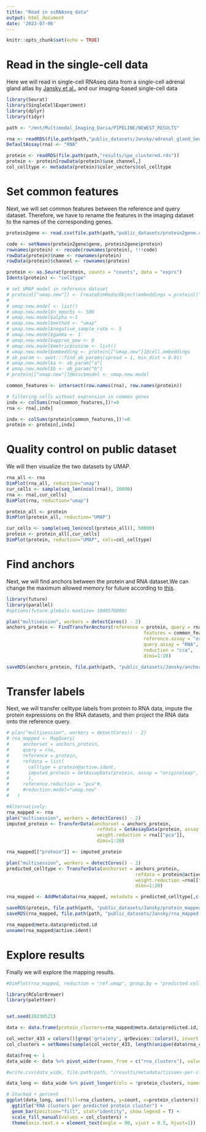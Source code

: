 ```yaml
---
title: "Read in scRNAseq data"
output: html_document
date: '2023-07-06'
---
```


```r
knitr::opts_chunk$set(echo = TRUE)
```

# Read in the single-cell data {#read-data}

Here we will read in single-cell RNAseq data from a single-cell adrenal gland atlas by 
[Jansky et al.](https://adrenal.kitz-heidelberg.de/developmental_programs_NB_viz/), and
our imaging-based single-cell data

```r
library(Seurat)
library(SingleCellExperiment)
library(dplyr)
library(tidyr)

path <- "/mnt/Multimodal_Imaging_Daria/PIPELINE/NEWEST_RESULTS"

rna <- readRDS(file.path(path,"public_datasets/Jansky/adrenal_gland_Seurat.RDS"))
DefaultAssay(rna) <- "RNA"

protein <- readRDS(file.path(path,"results/spe_clustered.rds"))
protein <- protein[rowData(protein)$use_channel,]
col_celltype <- metadata(protein)$color_vectors$col_celltype
```

# Set common features 
Next, we will set common features between the reference and query dataset. Therefore,
we have to rename the features in the imaging dataset to the names of the corresponding
genes. 

```r

protein2gene <- read.csv(file.path(path,"public_datasets/protein2gene.csv"), sep=";")

code <- setNames(protein2gene$gene, protein2gene$protein)
rownames(protein) <- recode(rownames(protein), !!!code)
rowData(protein)$name <- rownames(protein)
rowData(protein)$channel <- rownames(protein)

protein <- as.Seurat(protein, counts = "counts", data = "exprs")
Idents(protein) <- "celltype"

# set UMAP model in reference dataset
# protein[["umap.new"]] <- CreateDimReducObject(embeddings = protein[["UMAP"]]@cell.embeddings, key = "UMAPnew_", assay="originalexp")
# 
# umap.new.model <- list()
# umap.new.model$n_epochs <- 500
# umap.new.model$alpha <-1
# umap.new.model$method <- "umap"
# umap.new.model$negative_sample_rate <- 5
# umap.new.model$gamma <- 1
# umap.new.model$approx_pow <- 0
# umap.new.model$metric$cosine <- list()
# umap.new.model$embedding <- protein[["umap.new"]]@cell.embeddings
# ab_param <- uwot:::find_ab_params(spread = 1, min_dist = 0.01)
# umap.new.model$a <- ab_param["a"]
# umap.new.model$b <- ab_param["b"]
# protein[["umap.new"]]@misc$model <- umap.new.model

common_features <- intersect(row.names(rna), row.names(protein))

# filtering cells without expression in common genes
indx <- colSums(rna[common_features,])!=0
rna <- rna[,indx]

indx <- colSums(protein[common_features,])!=0
protein <- protein[,indx]
```

# Quality control on public dataset

We will then visualize the two datasets by UMAP.

```r
rna_all <- rna
DimPlot(rna_all, reduction="umap")
cur_cells <- sample(seq_len(ncol(rna)), 10000)
rna <- rna[,cur_cells]
DimPlot(rna, reduction="umap")
```
```r
protein_all <- protein
DimPlot(protein_all, reduction="UMAP")

cur_cells <- sample(seq_len(ncol(protein_all)), 50000)
protein <- protein_all[,cur_cells]
DimPlot(protein, reduction="UMAP", cols=col_celltype)
```
# Find anchors

Next, we will find anchors between the protein and RNA dataset.We can change the maximum allowed memory for future according to [this](https://satijalab.org/seurat/archive/v3.1/future_vignette.html).
```r
library(future)
library(parallel)
#options(future.globals.maxSize= 1048576000)

plan("multisession", workers = detectCores() - 2)
anchors_protein <- FindTransferAnchors(reference = protein, query = rna, 
                                                  features = common_features,
                                                  reference.assay = "originalexp", 
                                                  query.assay = "RNA", 
                                                  reduction = "cca",
                                                  dims=1:20)

saveRDS(anchors_protein, file.path(path, "public_datasets/Jansky/anchors.rds"))

```

# Transfer labels

Next, we will transfer celltype labels from protein to RNA data, impute the protein expressions on the RNA datasets, and then project the RNA data onto the reference query.

```r

# plan("multisession", workers = detectCores() - 2)
# rna_mapped <- MapQuery(
#     anchorset = anchors_protein, 
#     query = rna,
#     reference = protein, 
#     refdata = list(
#       celltype = protein@active.ident, 
#       imputed_protein = GetAssayData(protein, assay = "originalexp", slot = "data")[common_features, ]
#       ),
#     reference.reduction = "pca"#,
#     #reduction.model="umap.new"
#   )

#Alternatively: 
rna_mapped <- rna
plan("multisession", workers = detectCores() - 2)
imputed_protein <- TransferData(anchorset = anchors_protein,
                                 refdata = GetAssayData(protein, assay = "originalexp", slot = "data")[common_features, ],
                                 weight.reduction = rna[["pca"]],
                                 dims=1:20)

rna_mapped[["protein"]] <- imputed_protein

plan("multisession", workers = detectCores() - 2)
predicted_celltype <- TransferData(anchorset = anchors_protein,
                                               refdata = protein@active.ident,
                                               weight.reduction =rna[["pca"]],
                                               dims=1:20)

rna_mapped <- AddMetaData(rna_mapped, metadata = predicted_celltype[,c("predicted.id","prediction.score.max")])

saveRDS(protein, file.path(path, "public_datasets/Jansky/protein_mapped.rds"))
saveRDS(rna_mapped, file.path(path, "public_datasets/Jansky/rna_mapped.rds"))

rna_mapped@meta.data$predicted.id
unname(rna_mapped@active.ident)
```
# Explore results

Finally we will explore the mapping results.

```r
#DimPlot(rna_mapped, reduction = "ref.umap", group.by = "predicted.celltype.l1", label = TRUE, label.size = 3, repel = TRUE) + NoLegend()

library(RColorBrewer)
library(paletteer)


set.seed(20230521)

data <- data.frame(protein_clusters=rna_mapped@meta.data$predicted.id, rna_clusters=unname(rna_mapped@active.ident))

col_vector_433 = colors()[grep('gr(a|e)y', grDevices::colors(), invert = T)]
col_clusters = setNames(sample(col_vector_433, length(unique(data$rna_clusters))), unique(data$rna_clusters))

data$freq <- 1
data_wide <- data %>% pivot_wider(names_from = c("rna_clusters"), values_from = "freq", values_fn = sum, values_fill = 0)

#write.csv(data_wide, file.path(path, "/results/metadata/tissues-per-cluster.csv"))

data_long <- data_wide %>% pivot_longer(cols = !protein_clusters, names_to = "rna_clusters", values_to = "count") 

# Stacked + percent
ggplot(data_long, aes(fill=rna_clusters, y=count, x=protein_clusters)) + 
  ggtitle("RNA clusters per predicted protein cluster") +
  geom_bar(position="fill", stat="identity", show.legend = T) + 
  scale_fill_manual(values = col_clusters) +
  theme(axis.text.x = element_text(angle = 90, vjust = 0.5, hjust=1)) 
```